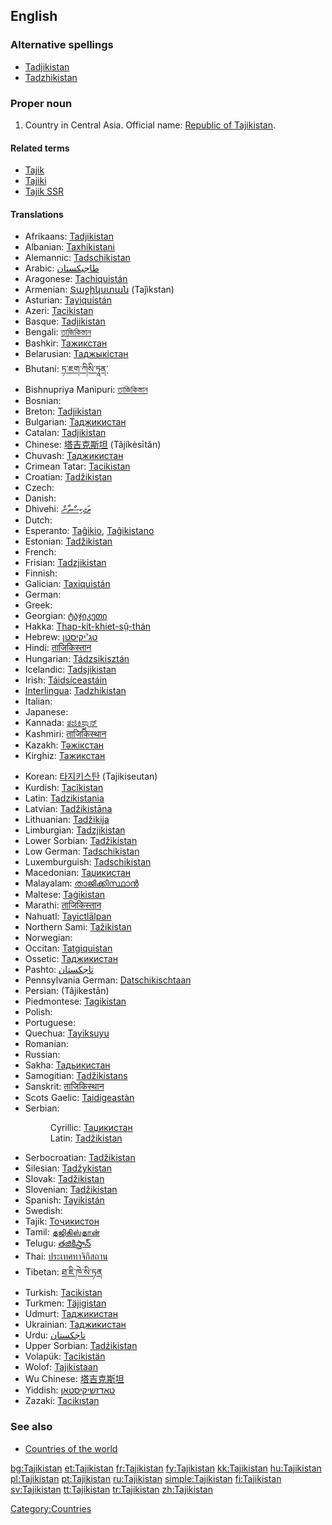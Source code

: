 ==English==
{{wikipedia}}

===Alternative spellings===
*[[Tadjikistan]]
*[[Tadzhikistan]]

===Proper noun===
{{infl|en|proper noun}}

# Country in Central Asia. Official name: [[Republic of Tajikistan]].

====Related terms====
* [[Tajik]]
* [[Tajiki]]
* [[Tajik SSR]]

====Translations====
{{trans-top|Republic of Tajikistan}}
* Afrikaans: [[Tadjikistan]]
* Albanian: [[Taxhikistani]]
* Alemannic: [[Tadschikistan]]
* Arabic: [[طاجيكستان]]
* Aragonese: [[Tachiquistán]]
* Armenian: [[Տաջիկստան]] (Taǰikstan)
* Asturian: [[Tayiquistán]]
* Azeri: [[Tacikistan]]
* Basque: [[Tadjikistan]]
* Bengali: [[তাজিকিস্তান]]
* Bashkir: [[Тажикстан]]
* Belarusian: [[Таджыкістан]]
* Bhutani: [[ཏ་ཇག་ཀིསི་ཏཱན་]]
* Bishnupriya Manipuri: [[তাজিকিস্তান]]
* Bosnian: {{t-|bs|Tadžikistan|m}}
* Breton: [[Tadjikistan]]
* Bulgarian: [[Таджикистан]]
* Catalan: [[Tadjikistan]]
* Chinese: [[塔吉克斯坦]] (Tǎjíkèsītǎn)
* Chuvash: [[Таджикистан]]
* Crimean Tatar: [[Tacikistan]]
* Croatian: [[Tadžikistan]]
* Czech: {{t-|cs|Tádžikistán|m}}
* Danish: {{t-|da|Tadsjikistan}}
* Dhivehi: [[ތަޖިކިސްތާން]]
* Dutch: {{t+|nl|Tadzjikistan}}
* Esperanto: [[Taĝikio]], [[Taĝikistano]]
* Estonian: [[Tadžikistan]]
* French: {{t+|fr|Tadjikistan}}
* Frisian: [[Tadzjikistan]]
* Finnish: {{t+|fi|Tadžikistan}}
* Galician: [[Taxiquistán]]
* German: {{t+|de|Tadschikistan}}
* Greek: {{t+|el|Τατζικιστάν|n|tr=Tatzikistán|sc=Grek}}
* Georgian: [[ტაჯიკეთი]]
* Hakka: [[Thap-kit-khiet-sṳ̂-thán]]
* Hebrew: [[טג'יקיסטן]]
* Hindi: [[ताजिकिस्तान]]
* Hungarian: [[Tádzsikisztán]]
* Icelandic: [[Tadsjikistan]]
* Irish: [[Táidsíceastáin]]
* [[Interlingua]]: [[Tadzhikistan]]
* Italian: {{t-|it|Tagikistan}}
* Japanese: {{t+|ja|タジキスタン|tr=Tajikisutan|sc=Jpan}}
* Kannada: [[ತಜಿಕಿಸ್ತಾನ್]]
* Kashmiri: [[ताजिकिस्थान]]
* Kazakh: [[Тәжікстан]]
* Kirghiz: [[Тажикстан]]
{{trans-mid}}
* Korean: [[타지키스탄]] (Tajikiseutan)
* Kurdish: [[Tacîkistan]]
* Latin: [[Tadzikistania]]
* Latvian: [[Tadžikistāna]]
* Lithuanian: [[Tadžikija]]
* Limburgian: [[Tadzjikistan]]
* Lower Sorbian: [[Tadžikistan]]
* Low German: [[Tadschikistan]]
* Luxemburguish: [[Tadschikistan]]
* Macedonian: [[Таџикистан]]
* Malayalam: [[താജിക്കിസ്ഥാന്‍]]
* Maltese: [[Taġikistan]]
* Marathi: [[ताजिकिस्तान]]
* Nahuatl: [[Tayictlālpan]]
* Northern Sami: [[Tažikistan]]
* Norwegian: {{t+|no|Tadsjikistan}}
* Occitan: [[Tatgiquistan]]
* Ossetic: [[Таджикистан]]
* Pashto: [[تاجکستان]]
* Pennsylvania German: [[Datschikischtaan]]
* Persian: {{fa-Arab|[[تاجیکستان]]}} (Tâjikestân)
* Piedmontese: [[Tagikistan]]
* Polish: {{t+|pl|Tadżykistan}}
* Portuguese: {{t+|pt|Tajiquistão}}
* Quechua: [[Tayiksuyu]]
* Romanian: {{t-|ro|Tadjikistan|n}}
* Russian: {{t+|ru|Таджикистан|m|tr=Tadžikistán|sc=Cyrl}}
* Sakha: [[Тадьикистан]]
* Samogitian: [[Tadžikistans]]
* Sanskrit: [[ताजिकिस्थान]]
* Scots Gaelic: [[Taidigeastàn]]
* Serbian:
*: Cyrillic: [[Таџикистан]] {{m}}
*: Latin: [[Tadžikistan]] {{m}}
* Serbocroatian: [[Tadžikistan]]
* Silesian: [[Tadžykistan]]
* Slovak: [[Tadžikistan]]
* Slovenian: [[Tadžikistan]]
* Spanish: [[Tayikistán]]
* Swedish: {{t+|sv|Tadzjikistan}}
* Tajik: [[Тоҷикистон]]
* Tamil: [[தஜிகிஸ்தான்]]
* Telugu: [[తజికిస్తాన్]]
* Thai: [[ประเทศทาจิกิสถาน]] 
* Tibetan: [[ཐ་ཇི་ཁེ་སི་ཏན]]
* Turkish: [[Tacikistan]]
* Turkmen: [[Täjigistan]]
* Udmurt: [[Таджикистан]]
* Ukrainian: [[Таджикистан]]
* Urdu: [[تاجکستان]]
* Upper Sorbian: [[Tadźikistan]]
* Volapük: [[Tacikistän]]
* Wolof: [[Tajikistaan]]
* Wu Chinese: [[塔吉克斯坦]]
* Yiddish: [[טאדזשיקיסטאן]] 
* Zazaki: [[Tacikıstan]]
{{trans-bottom}}

===See also===
* [[Appendix:Countries of the world|Countries of the world]]

[[Category:Countries]]

[[bg:Tajikistan]]
[[et:Tajikistan]]
[[fr:Tajikistan]]
[[fy:Tajikistan]]
[[kk:Tajikistan]]
[[hu:Tajikistan]]
[[pl:Tajikistan]]
[[pt:Tajikistan]]
[[ru:Tajikistan]]
[[simple:Tajikistan]]
[[fi:Tajikistan]]
[[sv:Tajikistan]]
[[tt:Tajikistan]]
[[tr:Tajikistan]]
[[zh:Tajikistan]]